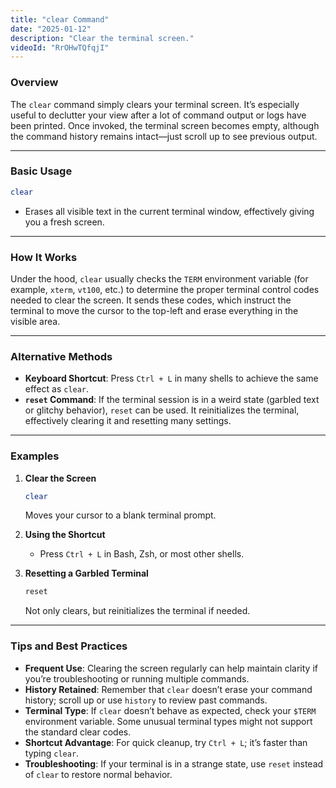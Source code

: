 ```yaml
---
title: "clear Command"
date: "2025-01-12"
description: "Clear the terminal screen."
videoId: "RrOHwTQfqjI"
---
```


### Overview

The `clear` command simply clears your terminal screen. It’s especially useful to declutter your view after a lot of command output or logs have been printed. Once invoked, the terminal screen becomes empty, although the command history remains intact—just scroll up to see previous output.

---

### Basic Usage

```bash
clear
```
- Erases all visible text in the current terminal window, effectively giving you a fresh screen.

---

### How It Works

Under the hood, `clear` usually checks the `TERM` environment variable (for example, `xterm`, `vt100`, etc.) to determine the proper terminal control codes needed to clear the screen. It sends these codes, which instruct the terminal to move the cursor to the top-left and erase everything in the visible area.

---

### Alternative Methods

- **Keyboard Shortcut**: Press `Ctrl + L` in many shells to achieve the same effect as `clear`.
- **`reset` Command**: If the terminal session is in a weird state (garbled text or glitchy behavior), `reset` can be used. It reinitializes the terminal, effectively clearing it and resetting many settings.

---

### Examples

1. **Clear the Screen**  
   ```bash
   clear
   ```
   Moves your cursor to a blank terminal prompt.

2. **Using the Shortcut**  
   - Press `Ctrl + L` in Bash, Zsh, or most other shells.  

3. **Resetting a Garbled Terminal**  
   ```bash
   reset
   ```
   Not only clears, but reinitializes the terminal if needed.

---

### Tips and Best Practices

- **Frequent Use**: Clearing the screen regularly can help maintain clarity if you’re troubleshooting or running multiple commands.  
- **History Retained**: Remember that `clear` doesn’t erase your command history; scroll up or use `history` to review past commands.  
- **Terminal Type**: If `clear` doesn’t behave as expected, check your `$TERM` environment variable. Some unusual terminal types might not support the standard clear codes.  
- **Shortcut Advantage**: For quick cleanup, try `Ctrl + L`; it’s faster than typing `clear`.  
- **Troubleshooting**: If your terminal is in a strange state, use `reset` instead of `clear` to restore normal behavior.